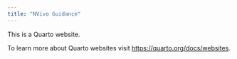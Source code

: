 ```yaml
---
title: "NVivo Guidance"
---
```


This is a Quarto website.

To learn more about Quarto websites visit <https://quarto.org/docs/websites>.
